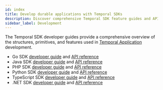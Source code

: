 ```yaml
---
id: index
title: Develop durable applications with Temporal SDKs
description: Discover comprehensive Temporal SDK feature guides and API references. Enhance your Temporal Application development with Go, Java, PHP, Python, TypeScript, and .NET.
sidebar_label: Development
---
```



The Temporal SDK developer guides provide a comprehensive overview of the structures, primitives, and features used in [Temporal Application](/temporal#temporal-application) development.

<SdkLogos />

- Go SDK [developer guide](/develop/go) and [API reference](http://t.mp/go-api)
- Java SDK [developer guide](/develop/java) and [API reference](http://t.mp/java-api)
- PHP SDK [developer guide](/develop/php) and [API reference](https://php.temporal.io/namespaces/temporal.html)
- Python SDK [developer guide](/develop/python) and [API reference](https://python.temporal.io)
- TypeScript SDK [developer guide](/develop/typescript) and [API reference](https://typescript.temporal.io)
- .NET SDK [developer guide](/develop/dotnet) and [API reference](https://dotnet.temporal.io/)
